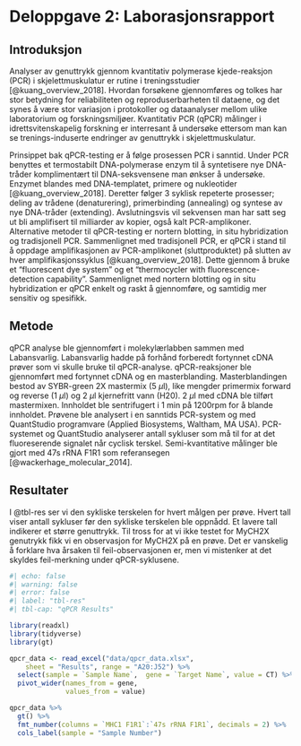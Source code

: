 # Deloppgave 2: Laborasjonsrapport

## Introduksjon

Analyser av genuttrykk gjennom kvantitativ polymerase kjede-reaksjon (PCR) i skjelettmuskulatur er rutine i treningsstudier [@kuang_overview_2018]. Hvordan forsøkene gjennomføres og tolkes har stor betydning for reliabiliteten og reproduserbarheten til dataene, og det synes å være stor variasjon i protokoller og dataanalyser mellom ulike laboratorium og forskningsmiljøer. Kvantitativ PCR (qPCR) målinger i idrettsvitenskapelig forskning er interresant å undersøke ettersom man kan se trenings-induserte endringer av genuttrykk i skjelettmuskulatur.


Prinsippet bak qPCR-testing er å følge prosessen PCR i sanntid. Under PCR benyttes et termostabilt DNA-polymerase enzym til å syntetisere nye DNA-tråder komplimentært til DNA-seksvensene man ønkser å undersøke. Enzymet blandes med DNA-templatet, primere og nukleotider [@kuang_overview_2018]. Deretter følger 3 syklisk repeterte prosesser; deling av trådene (denaturering), primerbinding (annealing) og syntese av nye DNA-tråder (extending). Avslutningsvis vil sekvensen man har satt seg ut bli amplifisert til milliarder av kopier, også kalt PCR-amplikoner. Alternative metoder til qPCR-testing er nortern blotting, in situ hybridization og tradisjonell PCR. Sammenlignet med tradisjonell PCR, er qPCR i stand til å oppdage amplifikasjonen av PCR-amplikonet (sluttproduktet) på slutten av hver amplifikasjonssyklus [@kuang_overview_2018]. Dette gjennom å bruke et "fluorescent dye system" og et "thermocycler with fluorescence-detection capability". Sammenlignet med nortern blotting og in situ hybridization er qPCR enkelt og raskt å gjennomføre, og samtidig mer sensitiv og spesifikk.


## Metode

qPCR analyse ble gjennomført i molekylærlabben sammen med Labansvarlig. Labansvarlig hadde på forhånd forberedt fortynnet cDNA prøver som vi skulle bruke til qPCR-analyse. qPCR-reaksjoner ble gjennomført med fortynnet cDNA og en masterblanding. Masterblandingen bestod av SYBR-green 2X mastermix (5 $\mu$l), like mengder primermix forward og reverse (1 $\mu$l) og 2 $\mu$l kjernefritt vann (H20). 2 $\mu$l med cDNA ble tilført mastermixen. Innholdet ble sentrifugert i 1 min på 1200rpm for å blande innholdet. Prøvene ble analysert i en sanntids PCR-system og med QuantStudio programvare (Applied Biosystems, Waltham, MA USA). PCR-systemet og QuantStudio analyserer antall sykluser som må til for at det fluoreserende signalet når cyclisk terskel. Semi-kvantitative målinger ble gjort med 47s rRNA F1R1 som referansegen [@wackerhage_molecular_2014].


## Resultater

I @tbl-res ser vi den sykliske terskelen for hvert målgen per prøve. Hvert tall viser antall sykluser før den sykliske terskelen ble oppnådd. Et lavere tall indikerer et større genuttrykk. Til tross for at vi ikke testet for MyCH2X genutrykk fikk vi en observasjon for MyCH2X på en prøve. Det er vanskelig å forklare hva årsaken til feil-observasjonen er, men vi mistenker at det skyldes feil-merkning under qPCR-syklusene. 

\newpage

```r
#| echo: false
#| warning: false
#| error: false
#| label: "tbl-res"
#| tbl-cap: "qPCR Results"

library(readxl)
library(tidyverse)
library(gt)

qpcr_data <- read_excel("data/qpcr_data.xlsx", 
    sheet = "Results", range = "A20:J52") %>% 
  select(sample = `Sample Name`,  gene = `Target Name`, value = CT) %>% 
  pivot_wider(names_from = gene,
              values_from = value)

qpcr_data %>% 
  gt() %>% 
  fmt_number(columns = `MHC1 F1R1`:`47s rRNA F1R1`, decimals = 2) %>% 
  cols_label(sample = "Sample Number")
```


